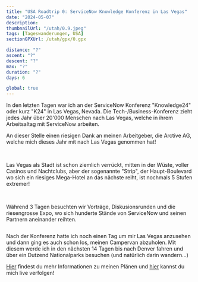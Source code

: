 ```yaml
---
title: "USA Roadtrip 0: ServiceNow Knowledge Konferenz in Las Vegas"
date: "2024-05-07"
description:
thumbnailUrl: "/utah/0.9.jpeg"
tags: [Tageswanderungen, USA]
sectionGPXUrl: /utah/gpx/0.gpx

distance: "?"
ascent: "?"
descent: "?"
max: "?"
duration: "?"
days: 6

global: true
---
```


In den letzten Tagen war ich an der ServiceNow Konferenz "Knowledge24" oder kurz "K24" in Las Vegas, Nevada. Die Tech-/Business-Konferenz zieht jedes Jahr über 20'000 Menschen nach Las Vegas, welche in ihrem Arbeitsaltag mit ServiceNow arbeiten.

An dieser Stelle einen riesigen Dank an meinen Arbeitgeber, die Arctive AG, welche mich dieses Jahr mit nach Las Vegas genommen hat!

<Img imageUrl="/utah/0.1.jpeg" description="" />
<Img imageUrl="/utah/0.2.jpeg" description="" />

Las Vegas als Stadt ist schon ziemlich verrückt, mitten in der Wüste, voller Casinos und Nachtclubs, aber der sogenannte "Strip", der Haupt-Boulevard wo sich ein riesiges Mega-Hotel an das nächste reiht, ist nochmals 5 Stufen extremer!

<Img imageUrl="/utah/0.3.jpeg" description="" />
<Img imageUrl="/utah/0.4.jpeg" description="" />
<Img imageUrl="/utah/0.5.jpeg" description="" />

Während 3 Tagen besuchten wir Vorträge, Diskusionsrunden und die riesengrosse Expo, wo sich hunderte Stände von ServiceNow und seinen Partnern aneinander reihten.

<Img imageUrl="/utah/0.7.jpeg" description="" />

Nach der Konferenz hatte ich noch einen Tag um mir Las Vegas anzusehen und dann ging es auch schon los, meinen Campervan abzuholen. Mit diesem werde ich in den nächsten 14 Tagen bis nach Denver fahren und über ein Dutzend Nationalparks besuchen (und natürlich darin wandern...)

<a href="/wanderungen/utah">Hier</a> findest du mehr Informationen zu meinen Plänen
und <a href="/live">hier</a> kannst du mich live verfolgen!

<Img imageUrl="/utah/0.8.jpeg" description="" />
<Img imageUrl="/utah/0.9.jpeg" description="" />
